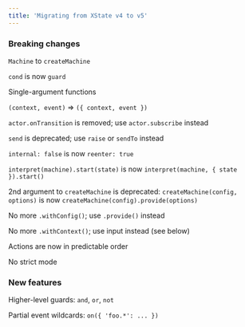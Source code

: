 ```yaml
---
title: 'Migrating from XState v4 to v5'
---
```


### Breaking changes

`Machine` to `createMachine`

`cond` is now `guard`

Single-argument functions

`(context, event)` => `({ context, event })`

`actor.onTransition` is removed; use `actor.subscribe` instead

`send` is deprecated; use `raise` or `sendTo` instead

`internal: false` is now `reenter: true`

`interpret(machine).start(state)` is now `interpret(machine, { state }).start()`

2nd argument to `createMachine` is deprecated: `createMachine(config, options)` is now `createMachine(config).provide(options)`

No more `.withConfig()`; use `.provide()` instead

No more `.withContext()`; use input instead (see below)

Actions are now in predictable order

No strict mode

### New features

Higher-level guards: `and`, `or`, `not`

Partial event wildcards: `on({ 'foo.*': ... })`
